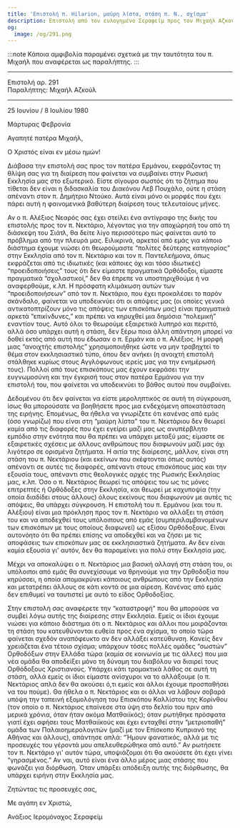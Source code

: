 ```yaml
---
title: 'Επιστολή π. Ηilarion, μαύρη λίστα, στάση π. Ν., σχίσμα'
description: Επιστολή από τον ευλογημένο Σεραφείμ προς τον Μιχαήλ Αζκούλ.
og:
  image: /og/291.png
---
```


:::note
Κάποια αμφιβολία παραμένει σχετικά με την ταυτότητα του π. Μιχαήλ που αναφέρεται ως παραλήπτης.
:::

---

<div style={{textAlign:'right', fontFamily:'monospace'}}>Επιστολή αρ. 291</div>
<div style={{textAlign:'left', fontFamily:'monospace'}}>Παραλήπτης: Μιχαήλ Αζκούλ</div>

---

25 Ιουνίου / 8 Ιουλίου 1980

Μάρτυρας Φεβρονία

Αγαπητέ πατέρα Μιχαήλ,

Ο Χριστός είναι εν μέσω ημών!

Διάβασα την επιστολή σας προς τον πατέρα Ερμάνου, εκφράζοντας τη θλίψη σας για τη διαίρεση που φαίνεται να συμβαίνει στην Ρωσική Εκκλησία μας στο εξωτερικό. Είστε σίγουρα σωστός ότι το ζήτημα που τίθεται δεν είναι η διδασκαλία του Διακόνου Λεβ Πουχάλο, ούτε η στάση απέναντι στον π. Δημήτριο Ντούκο. Αυτά είναι μόνο οι μορφές που έχει πάρει αυτή η φαινομενικά βαθύτερη διαίρεση τους τελευταίους μήνες.

Αν ο π. Αλέξιος Νεαρός σας έχει στείλει ένα αντίγραφο της δικής του επιστολής προς τον π. Νεκτάριο, λέγοντας για την αποχώρησή του από τη διάσκεψη του Σιάτλ, θα δείτε λίγο περισσότερο πώς φαίνεται αυτό το πρόβλημα από την πλευρά μας. Ειλικρινά, αρκετοί από εμάς για κάποιο διάστημα έχουμε νιώσει ότι θεωρούμαστε “πολίτες δεύτερης κατηγορίας” στην Εκκλησία από τον π. Νεκτάριο και τον π. Παντελεήμονα, όπως εκφράζεται από τις ιδιωτικές (και κάποιες όχι και τόσο ιδιωτικές) “προειδοποιήσεις” τους ότι δεν είμαστε πραγματικά Ορθόδοξοι, είμαστε πραγματικά “σχολαστικοί,” δεν θα έπρεπε να υποστηριχθούμε ή να αναφερθούμε, κ.λπ. Η πρόσφατη κλιμάκωση αυτών των “προειδοποιήσεων” από τον π. Νεκτάριο, που έχει προκαλέσει το παρόν σκάνδαλο, φαίνεται να υποδεικνύει ότι οι απόψεις μας (οι οποίες γενικά αντικατοπτρίζουν μόνο τις απόψεις των επισκόπων μας) είναι πραγματικά αρκετά “επικίνδυνες,” και πρέπει να κηρυχθεί μια δημόσια “πολεμική” εναντίον τους. Αυτό όλοι το θεωρούμε εξαιρετικά λυπηρό και περιττό, αλλά όσο υπάρχει αυτή η στάση, δεν ξέρω ποια άλλη απάντηση μπορεί να δοθεί εκτός από αυτή που έδωσαν ο π. Ερμάν και ο π. Αλέξιος. Η μορφή μιας “ανοιχτής επιστολής” χρησιμοποιήθηκε ώστε να μην τραβηχτεί το θέμα στον εκκλησιαστικό τύπο, όπου δεν ανήκει (η ανοιχτή επιστολή στάλθηκε κυρίως στους Αγγλόφωνους ιερείς μας για την ενημέρωσή τους). Πολλοί από τους επισκόπους μας έχουν εκφράσει την ευγνωμοσύνη και την έγκρισή τους στον πατέρα Ερμάνου για την επιστολή του, που φαίνεται να υποδεικνύει το βάθος αυτού που συμβαίνει.

Δεδομένου ότι δεν φαίνεται να είστε μεροληπτικός σε αυτή τη σύγκρουση, ίσως θα μπορούσατε να βοηθήσετε προς μια ενδεχόμενη αποκατάσταση της ειρήνης. Επομένως, θα ήθελα να γνωρίζετε ότι κανένας από εμάς (όσο γνωρίζω) που είναι στη “μαύρη λίστα” του π. Νεκτάριου δεν θεωρεί καμία από τις διαφορές που έχει εγείρει μαζί μας ως ανυπέρβλητο εμπόδιο στην ενότητα που θα πρέπει να υπάρχει μεταξύ μας; είμαστε σε εξαιρετικές σχέσεις με άλλους ανθρώπους που διαφωνούν μαζί μας όχι λιγότερο σε ορισμένα ζητήματα. Η αιτία της διαίρεσης, μάλλον, είναι στη στάση του π. Νεκτάριου (και εκείνων που σκέφτονται όπως αυτός) απέναντι σε αυτές τις διαφορές, απέναντι στους επισκόπους μας και την εξουσία τους, απέναντι στις θεολογικές αρχές της Ρωσικής Εκκλησίας μας, κ.λπ. Όσο ο π. Νεκτάριος θεωρεί τις απόψεις του ως τις μόνες επιτρεπτές ή Ορθόδοξες στην Εκκλησία, και θεωρεί με καχυποψία (την οποία διαδίδει στους άλλους) όλους εκείνους που διαφωνούν με αυτές τις απόψεις, θα υπάρχει σύγκρουση. Η επιστολή του π. Ερμάνου (και του π. Αλέξιου) είναι μια πρόκληση προς τον π. Νεκτάριο να αλλάξει τη στάση του και να αποδεχθεί τους υπόλοιπους από εμάς (συμπεριλαμβανομένων των επισκόπων με τους οποίους διαφωνεί) ως εξίσου Ορθόδοξους. Είναι αυτονόητο ότι θα πρέπει επίσης να αποδεχθεί και να ζήσει με τις αποφάσεις των επισκόπων μας σε εκκλησιαστικά ζητήματα. Αν δεν είναι καμία εξουσία γι' αυτόν, δεν θα παραμείνει για πολύ στην Εκκλησία μας.

Μέχρι να αποκαλύψει ο π. Νεκτάριος μια βασική αλλαγή στη στάση του, οι υπόλοιποι από εμάς θα συνεχίσουμε να θρηνούμε για την Ορθοδοξία που κηρύσσει, η οποία απομακρύνει κάποιους ανθρώπους από την Εκκλησία και μετατρέπει άλλους σε κάτι κοντά σε μια αίρεση. Κανένας από εμάς δεν επιθυμεί να ταυτιστεί με αυτό το είδος Ορθοδοξίας.

Στην επιστολή σας αναφέρετε την “καταστροφή” που θα μπορούσε να συμβεί λόγω αυτής της διαίρεσης στην Εκκλησία. Εμείς οι ίδιοι έχουμε νιώσει για κάποιο διάστημα ότι ο π. Νεκτάριος και άλλοι που μοιράζονται τη στάση του κατευθύνονται ευθεία προς ένα σχίσμα, το οποίο τώρα φαίνεται σχεδόν αναπόφευκτο αν δεν αλλάξει κατεύθυνση. Κανείς δεν χρειάζεται ένα τέτοιο σχίσμα; υπάρχουν τόσες πολλές ομάδες “σωστών” Ορθοδόξων στην Ελλάδα τώρα (καμία σε κοινωνία με τις άλλες) που μια νέα ομάδα θα αποδείξει μόνο τη δύναμη του διαβόλου να διαιρεί τους Ορθόδοξους Χριστιανούς. Υπάρχει κάτι τρομακτικά λάθος σε αυτή τη στάση, αλλά εμείς οι ίδιοι είμαστε ανίσχυροι να το αλλάξουμε (ο π. Νεκτάριος απλά δεν θα ακούσει ό,τι εμείς και άλλοι έχουμε προσπαθήσει να του πούμε). Θα ήθελα ο π. Νεκτάριος και οι άλλοι να λάβουν σοβαρά υπόψη την ταπεινή εξομολόγηση του Επισκόπου Καλλίστου της Κορίνθου (τον οποίο ο π. Νεκτάριος επαίνεσε στα ύψη στο δελτίο του πριν από μερικά χρόνια, όταν ήταν ακόμα Ματθαιϊκός); όταν ρωτήθηκε πρόσφατα γιατί έχει αφήσει τους Ματθαιϊκούς και έχει ενταχθεί στην “μετριοπαθή” ομάδα των Παλαιοημερολογιτών (μαζί με τον Επίσκοπο Κυπριανό της Αθήνας και άλλους), απάντησε απλά: “Ήμουν φανατικός, αλλά με τις προσευχές του γέροντά μου απελευθερώθηκα από αυτό.” Αν ρωτήσετε τον π. Νεκτάριο γι' αυτόν τώρα, υποψιάζομαι ότι θα ακούσετε ότι έχει γίνει “γηρασμένος.” Αν ναι, αυτό είναι ένα άλλο μέρος μιας στάσης που φωνάζει για διόρθωση. Όταν υπάρξει απόδειξη αυτής της διόρθωσης, θα υπάρχει ειρήνη στην Εκκλησία μας.

Ζητώντας τις προσευχές σας,

Με αγάπη εν Χριστώ,

Ανάξιος Ιερομόναχος Σεραφείμ